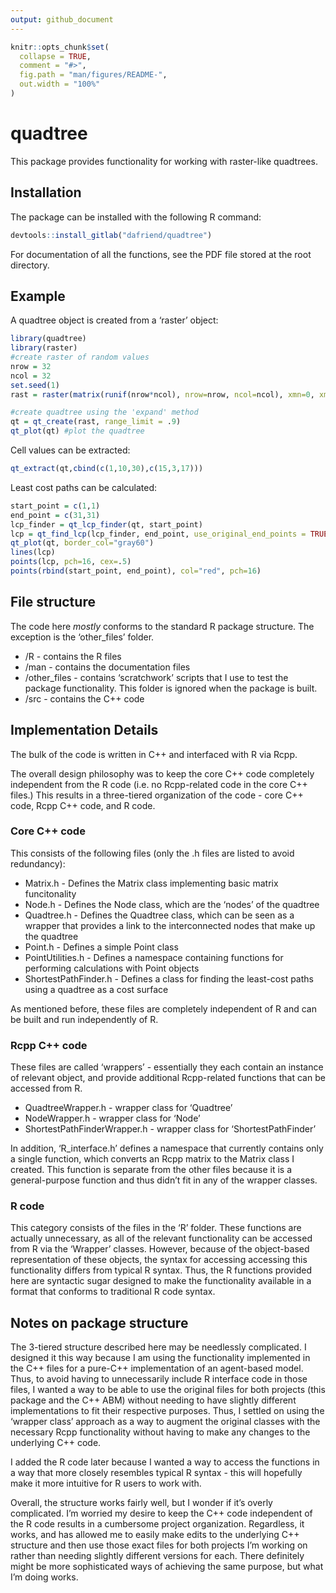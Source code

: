 ```yaml
---
output: github_document
---
```


<!-- README.md is generated from README.Rmd. Please edit that file -->

```r
knitr::opts_chunk$set(
  collapse = TRUE,
  comment = "#>",
  fig.path = "man/figures/README-",
  out.width = "100%"
)
```

# quadtree

This package provides functionality for working with raster-like quadtrees.

## Installation

The package can be installed with the following R command:

``` r
devtools::install_gitlab("dafriend/quadtree")
```

For documentation of all the functions, see the PDF file stored at the root directory.

## Example

A quadtree object is created from a 'raster' object:

```r
library(quadtree)
library(raster)
#create raster of random values
nrow = 32
ncol = 32
set.seed(1)
rast = raster(matrix(runif(nrow*ncol), nrow=nrow, ncol=ncol), xmn=0, xmx=ncol, ymn=0, ymx=nrow)

#create quadtree using the 'expand' method
qt = qt_create(rast, range_limit = .9) 
qt_plot(qt) #plot the quadtree
```

Cell values can be extracted:

```r
qt_extract(qt,cbind(c(1,10,30),c(15,3,17)))
```

Least cost paths can be calculated:

```r
start_point = c(1,1)
end_point = c(31,31)
lcp_finder = qt_lcp_finder(qt, start_point)
lcp = qt_find_lcp(lcp_finder, end_point, use_original_end_points = TRUE)
qt_plot(qt, border_col="gray60")
lines(lcp)
points(lcp, pch=16, cex=.5)
points(rbind(start_point, end_point), col="red", pch=16)
```

## File structure

The code here *mostly* conforms to the standard R package structure. The exception is the 'other_files' folder.

* /R - contains the R files
* /man - contains the documentation files
* /other_files - contains 'scratchwork' scripts that I use to test the package functionality. This folder is ignored when the package is built.
* /src - contains the C++ code

## Implementation Details

The bulk of the code is written in C++ and interfaced with R via Rcpp.

The overall design philosophy was to keep the core C++ code completely independent from the R code (i.e. no Rcpp-related code in the core C++ files.) This results in a three-tiered organization of the code - core C++ code, Rcpp C++ code, and  R code.

### Core C++ code

This consists of the following files (only the .h files are listed to avoid redundancy):

* Matrix.h - Defines the Matrix class implementing basic matrix funcitonality
* Node.h - Defines the Node class, which are the 'nodes' of the quadtree
* Quadtree.h - Defines the Quadtree class, which can be seen as a wrapper that provides a link to the interconnected nodes that make up the quadtree
* Point.h - Defines a simple Point class
* PointUtilities.h - Defines a namespace containing functions for performing  calculations with Point objects
* ShortestPathFinder.h - Defines a class for finding the least-cost paths using a quadtree as a cost surface

As mentioned before, these files are completely independent of R and can be built and run independently of R.

### Rcpp C++ code

These files are called 'wrappers' - essentially they each contain an instance of relevant object, and provide additional Rcpp-related functions that can be accessed from R.

* QuadtreeWrapper.h - wrapper class for 'Quadtree'
* NodeWrapper.h - wrapper class for 'Node'
* ShortestPathFinderWrapper.h - wrapper class for 'ShortestPathFinder'

In addition, 'R_interface.h' defines a namespace that currently contains only a single function, which converts an Rcpp matrix to the Matrix class I created. This function is separate from the other files because it is a general-purpose function and thus didn't fit in any of the wrapper classes.

### R code

This category consists of the files in the 'R' folder. These functions are actually unnecessary, as all of the relevant functionality can be accessed from R via the 'Wrapper' classes. However, because of the object-based representation of these objects, the syntax for accessing accessing this functionality differs from typical R syntax. Thus, the R functions provided here are syntactic sugar designed to make the functionality available in a format that conforms to traditional R code syntax.

## Notes on package structure

The 3-tiered structure described here may be needlessly complicated. I designed it this way because I am using the functionality implemented in the C++ files for a pure-C++ implementation of an agent-based model. Thus, to avoid having to unnecessarily include R interface code in those files, I wanted a way to be able to use the original files for both projects (this package and the C++ ABM) without needing to have slightly different implementations to fit their respective purposes. Thus, I settled on using the 'wrapper class' approach as a way to augment the original classes with the necessary Rcpp functionality without having to make any changes to the underlying C++ code. 

I added the R code later because I wanted a way to access the functions in a way that more closely resembles typical R syntax - this will hopefully make it more intuitive for R users to work with.

Overall, the structure works fairly well, but I wonder if it's overly complicated. I'm worried my desire to keep the C++ code independent of the R code results in a cumbersome project organization. Regardless, it works, and has allowed me to easily make edits to the underlying C++ structure and then use those exact files for both projects I'm working on rather than needing slightly different versions for each. There definitely might be more sophisticated ways of achieving the same purpose, but what I'm doing works.